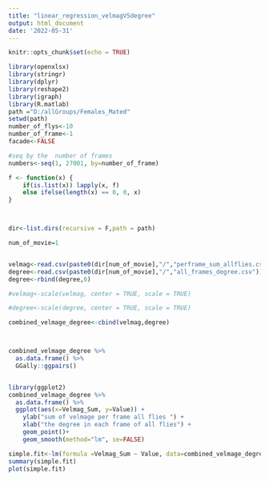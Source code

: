 ```yaml
---
title: "linear_regression_velmagVSdegree"
output: html_document
date: '2022-05-31'
---
```


```r
knitr::opts_chunk$set(echo = TRUE)
```




```r

library(openxlsx)
library(stringr)
library(dplyr)
library(reshape2)
library(igraph)
library(R.matlab)
path ="D:/allGroups/Females_Mated"
setwd(path)
number_of_flys<-10
number_of_frame<-1
facade<-FALSE

#seq by the  number of frames
numbers<-seq(1, 27001, by=number_of_frame)

f <- function(x) {
    if(is.list(x)) lapply(x, f)
    else ifelse(length(x) == 0, 0, x)
}



dir<-list.dirs(recursive = F,path = path)

num_of_movie=1


velmag<-read.csv(paste0(dir[num_of_movie],"/","perframe_sum_allflies.csv"))
degree<-read.csv(paste0(dir[num_of_movie],"/","all_frames_degree.csv"))["Value"]
degree<-rbind(degree,0)

#velmag<-scale(velmag, center = TRUE, scale = TRUE)

#degree<-scale(degree, center = TRUE, scale = TRUE)

combined_velmage_degree<-cbind(velmag,degree)



combined_velmage_degree %>%
  as.data.frame() %>%
  GGally::ggpairs()


library(ggplot2)
combined_velmage_degree %>%
  as.data.frame() %>%
  ggplot(aes(x=Velmag_Sum, y=Value)) +
    ylab("sum of velmage per frame all flies ") +
    xlab("the degree in each frame of all flies") +
    geom_point()+ 
    geom_smooth(method="lm", se=FALSE)

simple.fit<-lm(formula =Velmag_Sum ~ Value, data=combined_velmage_degree)
summary(simple.fit)
plot(simple.fit)
```

